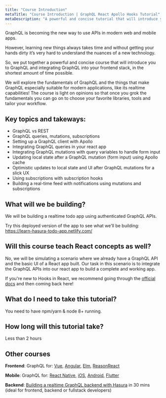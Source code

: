 ```yaml
---
title: "Course Introduction"
metaTitle: "Course Introduction | GraphQL React Apollo Hooks Tutorial"
metaDescription: "A powerful and concise tutorial that will introduce you to GraphQL and integrating GraphQL into your React app with Apollo, in the shortest amount of time possible."
---
```


GraphQL is becoming the new way to use APIs in modern web and mobile apps.

However, learning new things always takes time and without getting your hands dirty it’s very hard to understand the nuances of a new technology.

So, we put together a powerful and concise course that will introduce you to GraphQL and integrating GraphQL into your frontend stack, in the shortest amount of time possible.

We will explore the fundamentals of GraphQL and the things that make GraphQL especially suitable for modern applications, like its realtime capabilities! The course is light on opinions so that once you grok the fundamentals you can go on to choose your favorite libraries, tools and tailor your workflow.

## Key topics and takeways:

- GraphQL vs REST
- GraphQL queries, mutations, subscriptions
- Setting up a GraphQL client with Apollo
- Integrating GraphQL queries in your react app
- Integrating GraphQL mutations with query variables to handle form input
- Updating local state after a GraphQL mutation (form input) using Apollo cache
- Optimistic updates to local state and UI after GraphQL mutations for a slick UX
- Using subscriptions with subscription hooks
- Building a real-time feed with notifications using mutations and subscriptions

## What will we be building?
We will be building a realtime todo app using authenticated GraphQL APIs.

Try this deployed version of the app to see what we'll be building:
https://learn-hasura-todo-app.netlify.com/

## Will this course teach React concepts as well?
No, we will be simulating a scenario where we already have a GraphQL API and the basic UI of a React app built. Our task in this scenario is to integrate the GraphQL APIs into our react app to build a complete and working app.

If you're new to Hooks in React, we recommend going through the [official docs](https://reactjs.org/docs/hooks-intro.html) and then coming back here!

## What do I need to take this tutorial?
You need to have npm/yarn & node 8+ running.

## How long will this tutorial take?
Less than 2 hours

## Other courses

**Frontend**: GraphQL for: [Vue](https://hasura.io/learn/graphql/vue), [Angular](https://hasura.io/learn/graphql/angular-apollo), [Elm](https://hasura.io/learn/graphql/elm-graphql), [ReasonReact](https://hasura.io/learn/graphql/reason-react-apollo)

**Mobile**: GraphQL for: [React Native](https://hasura.io/learn/graphql/react-native), [iOS](https://hasura.io/learn/graphql/ios), [Android](https://hasura.io/learn/graphql/android), [Flutter](https://hasura.io/learn/graphql/flutter-graphql)

**Backend**: [Building a realtime GraphQL backend with Hasura](https://hasura.io/learn/graphql/hasura) in 30 mins (ideal for frontend, backend or fullstack developers)
